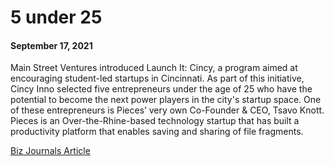 # 5 under 25
#### September 17, 2021

Main Street Ventures introduced Launch It: Cincy, a program aimed at encouraging student-led startups in Cincinnati. As part of this initiative, Cincy Inno selected five entrepreneurs under the age of 25 who have the potential to become the next power players in the city's startup space. One of these entrepreneurs is Pieces’ very own Co-Founder & CEO, Tsavo Knott. Pieces is an Over-the-Rhine-based technology startup that has built a productivity platform that enables saving and sharing of file fragments.

<a href="https://www.bizjournals.com/cincinnati/inno/stories/news/2021/09/17/five-innovators-to-watch.html">Biz Journals Article</a>